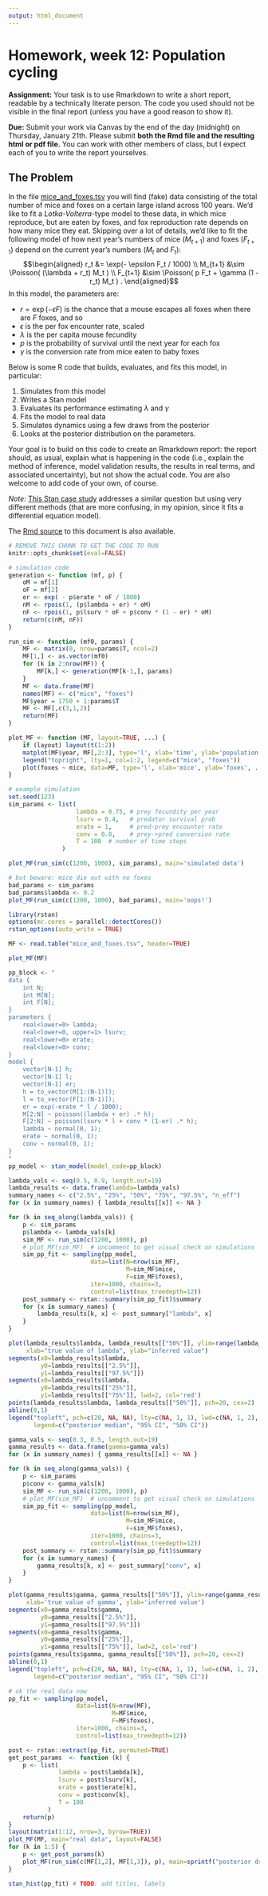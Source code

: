 ```yaml
---
output: html_document
---
```


# Homework, week 12: Population cycling

**Assignment:** Your task is to use Rmarkdown to write a short report, readable by a technically literate person.
The code you used should not be visible in the final report (unless you have a good reason to show it).

**Due:** Submit your work via Canvas by the end of the day (midnight) on Thursday, January 21th.
Please submit **both the Rmd file and the resulting html or pdf file.**
You can work with other members of class, but I expect each of you to write the report yourselves.


## The Problem

In the file [mice_and_foxes.tsv](mice_and_foxes.tsv) you will find (fake) data
consisting of the total number of mice and foxes on a certain large island across 100 years.
We'd like to fit a *Lotka-Volterra*-type model to these data,
in which mice reproduce, but are eaten by foxes,
and fox reproduction rate depends on how many mice they eat.
Skipping over a lot of details,
we'd like to fit the following model of how next year's numbers of mice ($M_{t+1}$) and foxes ($F_{t+1}$)
depend on the current year's numbers ($M_t$ and $F_t$):
$$\begin{aligned}
    r_t &= \exp(- \epsilon F_t / 1000) \\
    M_{t+1} &\sim \Poisson( (\lambda + r_t) M_t ) \\
    F_{t+1} &\sim \Poisson( p F_t + \gamma (1 - r_t) M_t ) .
\end{aligned}$$
In this model, the parameters are:

- $r = \exp(-\epsilon F)$ is the chance that a mouse escapes all foxes when there are $F$ foxes, and so
- $\epsilon$ is the per fox encounter rate, scaled
- $\lambda$ is the per capita mouse fecundity
- $p$ is the probability of survival until the next year for each fox
- $\gamma$ is the conversion rate from mice eaten to baby foxes

Below is some R code that builds, evaluates, and fits this model,
in particular:

1. Simulates from this model
2. Writes a Stan model
3. Evaluates its performance estimating $\lambda$ and $\gamma$
4. Fits the model to real data
5. Simulates dynamics using a few draws from the posterior
6. Looks at the posterior distribution on the parameters.

Your goal is to build on this code to create an Rmarkdown report:
the report should, as usual, explain what is happening in the code
(i.e., explain the method of inference, model validation results, the results in real terms,
and associated uncertainty),
but not show the actual code.
You are also welcome to add code of your own, of course.

*Note:* [This Stan case study](https://mc-stan.org/users/documentation/case-studies/lotka-volterra-predator-prey.html)
addresses a similar question but using very different methods
(that are more confusing, in my opinion, since it fits a differential equation model).

The [Rmd source](HW12_W21.Rmd) to this document is also available.


```r
# REMOVE THIS CHUNK TO GET THE CODE TO RUN
knitr::opts_chunk$set(eval=FALSE)
```


```r
# simulation code
generation <- function (mf, p) {
    oM = mf[1]
    oF = mf[2]
    er <- exp( - p$erate * oF / 1000)
    nM <- rpois(1, (p$lambda + er) * oM)
    nF <- rpois(1, p$lsurv * oF + p$conv * (1 - er) * oM)
    return(c(nM, nF))
}

run_sim <- function (mf0, params) {
    MF <- matrix(0, nrow=params$T, ncol=2)
    MF[1,] <- as.vector(mf0)
    for (k in 2:nrow(MF)) {
        MF[k,] <- generation(MF[k-1,], params)
    }
    MF <- data.frame(MF)
    names(MF) <- c("mice", "foxes")
    MF$year = 1750 + 1:params$T
    MF <- MF[,c(3,1,2)]
    return(MF)
}

plot_MF <- function (MF, layout=TRUE, ...) {
    if (layout) layout(t(1:2))
    matplot(MF$year, MF[,2:3], type='l', xlab='time', ylab='population', lty=2, ...)
    legend("topright", lty=1, col=1:2, legend=c("mice", "foxes"))
    plot(foxes ~ mice, data=MF, type='l', xlab='mice', ylab='foxes', ...)
}

# example simulation
set.seed(123)
sim_params <- list(
                   lambda = 0.75, # prey fecundity per year
                   lsurv = 0.4,   # predator survival prob
                   erate = 1,     # pred-prey encounter rate
                   conv = 0.8,    # prey->pred conversion rate
                   T = 100  # number of time steps
               )

plot_MF(run_sim(c(1200, 1000), sim_params), main='simulated data')

# but beware: mice die out with no foxes
bad_params <- sim_params
bad_params$lambda <- 0.2
plot_MF(run_sim(c(1200, 1000), bad_params), main='oops!')
```



```r
library(rstan)
options(mc.cores = parallel::detectCores())
rstan_options(auto_write = TRUE)

MF <- read.table("mice_and_foxes.tsv", header=TRUE)
```

```r
plot_MF(MF)
```


```r
pp_block <- "
data {
    int N;
    int M[N];
    int F[N];
}
parameters {
    real<lower=0> lambda;
    real<lower=0, upper=1> lsurv;
    real<lower=0> erate;
    real<lower=0> conv;
}
model {
    vector[N-1] h;
    vector[N-1] l;
    vector[N-1] er;
    h = to_vector(M[1:(N-1)]);
    l = to_vector(F[1:(N-1)]);
    er = exp(-erate * l / 1000);
    M[2:N] ~ poisson((lambda + er) .* h);
    F[2:N] ~ poisson(lsurv * l + conv * (1-er) .* h);
    lambda ~ normal(0, 1);
    erate ~ normal(0, 1);
    conv ~ normal(0, 1);
}
"
pp_model <- stan_model(model_code=pp_block)
```

```r
lambda_vals <- seq(0.5, 0.9, length.out=19)
lambda_results <- data.frame(lambda=lambda_vals)
summary_names <- c("2.5%", "25%", "50%", "75%", "97.5%", "n_eff")
for (x in summary_names) { lambda_results[[x]] <- NA }

for (k in seq_along(lambda_vals)) {
    p <- sim_params
    p$lambda <- lambda_vals[k]
    sim_MF <- run_sim(c(1200, 1000), p)
    # plot_MF(sim_MF)  # uncomment to get visual check on simulations
    sim_pp_fit <- sampling(pp_model,
                       data=list(N=nrow(sim_MF),
                                 M=sim_MF$mice,
                                 F=sim_MF$foxes),
                       iter=1000, chains=3,
                       control=list(max_treedepth=12))
    post_summary <- rstan::summary(sim_pp_fit)$summary
    for (x in summary_names) {
        lambda_results[k, x] <- post_summary["lambda", x]
    }
}

plot(lambda_results$lambda, lambda_results[["50%"]], ylim=range(lambda_results[,1:6]), type='n',
     xlab="true value of lambda", ylab="inferred value")
segments(x0=lambda_results$lambda,
         y0=lambda_results[["2.5%"]],
         y1=lambda_results[["97.5%"]])
segments(x0=lambda_results$lambda,
         y0=lambda_results[["25%"]],
         y1=lambda_results[["75%"]], lwd=2, col='red')
points(lambda_results$lambda, lambda_results[["50%"]], pch=20, cex=2)
abline(0,1)
legend("topleft", pch=c(20, NA, NA), lty=c(NA, 1, 1), lwd=c(NA, 1, 2), col=c("black", "black", "red"),
       legend=c("posterior median", "95% CI", "50% CI"))
```

```r
gamma_vals <- seq(0.3, 0.5, length.out=19)
gamma_results <- data.frame(gamma=gamma_vals)
for (x in summary_names) { gamma_results[[x]] <- NA }

for (k in seq_along(gamma_vals)) {
    p <- sim_params
    p$conv <- gamma_vals[k]
    sim_MF <- run_sim(c(1200, 1000), p)
    # plot_MF(sim_MF)  # uncomment to get visual check on simulations
    sim_pp_fit <- sampling(pp_model,
                       data=list(N=nrow(sim_MF),
                                 M=sim_MF$mice,
                                 F=sim_MF$foxes),
                       iter=1000, chains=3,
                       control=list(max_treedepth=12))
    post_summary <- rstan::summary(sim_pp_fit)$summary
    for (x in summary_names) {
        gamma_results[k, x] <- post_summary["conv", x]
    }
}

plot(gamma_results$gamma, gamma_results[["50%"]], ylim=range(gamma_results[,1:6]), type='n',
     xlab='true value of gamma', ylab='inferred value')
segments(x0=gamma_results$gamma,
         y0=gamma_results[["2.5%"]],
         y1=gamma_results[["97.5%"]])
segments(x0=gamma_results$gamma,
         y0=gamma_results[["25%"]],
         y1=gamma_results[["75%"]], lwd=2, col='red')
points(gamma_results$gamma, gamma_results[["50%"]], pch=20, cex=2)
abline(0,1)
legend("topleft", pch=c(20, NA, NA), lty=c(NA, 1, 1), lwd=c(NA, 1, 2), col=c("black", "black", "red"),
       legend=c("posterior median", "95% CI", "50% CI"))
```



```r
# ok the real data now
pp_fit <- sampling(pp_model,
                   data=list(N=nrow(MF),
                             M=MF$mice,
                             F=MF$foxes),
                   iter=1000, chains=3,
                   control=list(max_treedepth=12))
```



```r
post <- rstan::extract(pp_fit, permuted=TRUE)
get_post_params  <- function (k) {
    p <- list(
              lambda = post$lambda[k],
              lsurv = post$lsurv[k],
              erate = post$erate[k],
              conv = post$conv[k],
              T = 100
           )
    return(p)
}
layout(matrix(1:12, nrow=3, byrow=TRUE))
plot_MF(MF, main="real data", layout=FALSE)
for (k in 1:5) {
    p <- get_post_params(k)
    plot_MF(run_sim(c(MF[1,2], MF[1,3]), p), main=sprintf("posterior draw %d", k), layout=FALSE)
}
```

```r
stan_hist(pp_fit) # TODO: add titles, labels
```
